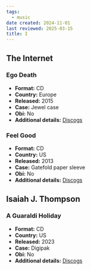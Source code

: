 ```yaml
---
tags:
  - music
date created: 2024-11-01
last reviewed: 2025-03-15
title: I
---
```


## The Internet

### Ego Death

- **Format:** CD
- **Country:** Europe
- **Released:** 2015
- **Case:** Jewel case
- **Obi:** No
- **Additional details:** [Discogs](https://www.discogs.com/release/8777551-The-Internet-Ego-Death)

### Feel Good

- **Format:** CD
- **Country:** US
- **Released:** 2013
- **Case:** Gatefold paper sleeve
- **Obi:** No
- **Additional details:** [Discogs](https://www.discogs.com/release/5567355-The-Internet-Feel-Good)

## Isaiah J. Thompson

### A Guaraldi Holiday

- **Format:** CD
- **Country:** US
- **Released:** 2023
- **Case:** Digipak
- **Obi:** No
- **Additional details:** [Discogs](https://www.discogs.com/release/29351698-Isaiah-J-Thompson-A-Guaraldi-Holiday)
